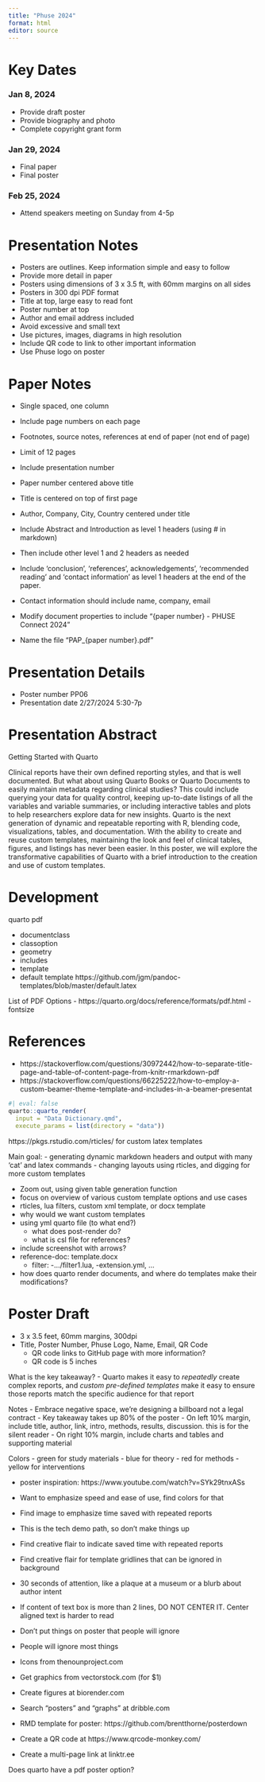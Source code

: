 ```yaml
---
title: "Phuse 2024"
format: html
editor: source
---
```


# Key Dates

### Jan 8, 2024

- Provide draft poster
- Provide biography and photo
- Complete copyright grant form

### Jan 29, 2024

- Final paper
- Final poster

### Feb 25, 2024

- Attend speakers meeting on Sunday from 4-5p

# Presentation Notes

- Posters are outlines. Keep information simple and easy to follow
- Provide more detail in paper
- Posters using dimensions of 3 x 3.5 ft, with 60mm margins on all sides
- Posters in 300 dpi PDF format
- Title at top, large easy to read font
- Poster number at top
- Author and email address included
- Avoid excessive and small text
- Use pictures, images, diagrams in high resolution
- Include QR code to link to other important information
- Use Phuse logo on poster

# Paper Notes

- Single spaced, one column
- Include page numbers on each page
- Footnotes, source notes, references at end of paper (not end of page)
- Limit of 12 pages
- Include presentation number

- Paper number centered above title
- Title is centered on top of first page
- Author, Company, City, Country centered under title

- Include Abstract and Introduction as level 1 headers (using # in markdown)
- Then include other level 1 and 2 headers as needed
- Include 'conclusion', 'references', acknowledgements', 'recommended reading' and 'contact information' as level 1 headers at the end of the paper.
- Contact information should include name, company, email

- Modify document properties to include "{paper number} - PHUSE Connect 2024"
- Name the file "PAP_{paper number}.pdf"


# Presentation Details

- Poster number PP06
- Presentation date 2/27/2024 5:30-7p

# Presentation Abstract

Getting Started with Quarto

Clinical reports have their own defined reporting styles, and that is well documented. But what about using Quarto Books or Quarto Documents to easily maintain metadata regarding clinical studies?  This could include querying your data for quality control, keeping up-to-date listings of all the variables and variable summaries, or including interactive tables and plots to help researchers explore data for new insights. Quarto is the next generation of dynamic and repeatable reporting with R, blending code, visualizations, tables, and documentation.  With the ability to create and reuse custom templates, maintaining the look and feel of clinical tables, figures, and listings has never been easier. In this poster, we will explore the transformative capabilities of Quarto with a brief introduction to the creation and use of custom templates.

# Development

quarto pdf 

- documentclass
- classoption
- geometry
- includes
- template
- default template https://github.com/jgm/pandoc-templates/blob/master/default.latex

List of PDF Options
- https://quarto.org/docs/reference/formats/pdf.html
- fontsize

# References

- https://stackoverflow.com/questions/30972442/how-to-separate-title-page-and-table-of-content-page-from-knitr-rmarkdown-pdf
- https://stackoverflow.com/questions/66225222/how-to-employ-a-custom-beamer-theme-template-and-includes-in-a-beamer-presentat

```r
#| eval: false
quarto::quarto_render(
  input = "Data Dictionary.qmd", 
  execute_params = list(directory = "data"))
```

https://pkgs.rstudio.com/rticles/ for custom latex templates

Main goal: 
- generating dynamic markdown headers and output with many 'cat' and latex commands
- changing layouts using rticles, and digging for more custom templates

- Zoom out, using given table generation function
- focus on overview of various custom template options and use cases
- rticles, lua filters, custom xml template, or docx template
- why would we want custom templates
- using yml quarto file (to what end?)
    - what does post-render do?
    - what is csl file for references?
- include screenshot with arrows?
- reference-doc: template.docx
    - filter: -.../filter1.lua, -extension.yml, ...
- how does quarto render documents, and where do templates make their modifications?


# Poster Draft

- 3 x 3.5 feet, 60mm margins, 300dpi
- Title, Poster Number, Phuse Logo, Name, Email, QR Code
    - QR code links to GitHub page with more information?
    - QR code is 5 inches

What is the key takeaway?
- Quarto makes it easy to *repeatedly* create complex reports, and *custom pre-defined templates* make it easy to ensure those reports match the specific audience for that report

Notes
- Embrace negative space, we're designing a billboard not a legal contract
- Key takeaway takes up 80% of the poster
- On left 10% margin, include title, author, link, intro, methods, results, discussion. this is for the silent reader
- On right 10% margin, include charts and tables and supporting material

Colors
- green for study materials
- blue for theory
- red for methods
- yellow for interventions

- poster inspiration: https://www.youtube.com/watch?v=SYk29tnxASs

- Want to emphasize speed and ease of use, find colors for that
- Find image to emphasize time saved with repeated reports
- This is the tech demo path, so don't make things up
- Find creative flair to indicate saved time with repeated reports
- Find creative flair for template gridlines that can be ignored in background 
- 30 seconds of attention, like a plaque at a museum or a blurb about author intent

- If content of text box is more than 2 lines, DO NOT CENTER IT. Center aligned text is harder to read

- Don't put things on poster that people will ignore
- People will ignore most things

- Icons from thenounproject.com
- Get graphics from vectorstock.com (for $1)
- Create figures at biorender.com
- Search "posters" and "graphs" at dribble.com
- RMD template for poster: https://github.com/brentthorne/posterdown
- Create a QR code at https://www.qrcode-monkey.com/
- Create a multi-page link at linktr.ee

Does quarto have a pdf poster option?
